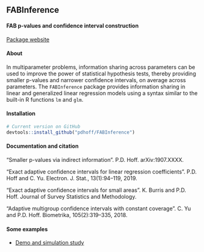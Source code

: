 ## FABInference

#### FAB p-values and confidence interval construction



[Package website](https://pdhoff.github.io/FABInference/)


#### About
In multiparameter problems, information sharing across parameters 
can be used to improve the power of statistical hypothesis tests, thereby
providing smaller p-values and narrower confidence intervals, on average across parameters. 
The `FABInference` package provides information sharing in linear and 
generalized linear regression models using a syntax similar to the 
built-in R functions `lm` and `glm`. 


#### Installation


```r
# Current version on GitHub
devtools::install_github("pdhoff/FABInference") 
```


#### Documentation and citation


"Smaller p-values via indirect information". P.D. Hoff.  arXiv:1907.XXXX. 

"Exact adaptive confidence intervals for linear regression coefficients". 
P.D. Hoff and C. Yu. Electron. J. Stat., 13(1):94–119, 2019. 

"Exact adaptive confidence intervals for small areas". K. Burris and P.D. Hoff. Journal of Survey Statistics and Methodology. 

"Adaptive multigroup confidence intervals with constant coverage". C. Yu and P.D. Hoff. Biometrika, 105(2):319–335, 2018. 


#### Some examples

* [Demo and simulation study](articles/simulation.html)


